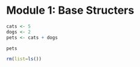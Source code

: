 # Module 1: Base Structers
```r
cats <- 5
dogs <- 2
pets <- cats + dogs

pets
```

```r
rm(list=ls())
```